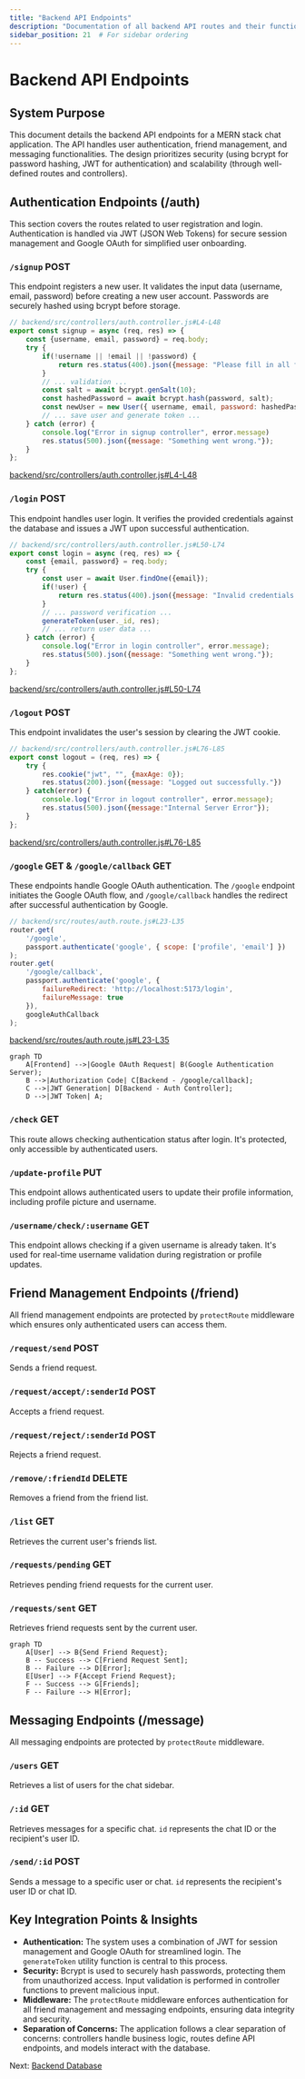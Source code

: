 ```yaml
---
title: "Backend API Endpoints"
description: "Documentation of all backend API routes and their functionalities."
sidebar_position: 21  # For sidebar ordering
---
```


# Backend API Endpoints

<TOC />

## System Purpose

This document details the backend API endpoints for a MERN stack chat application.  The API handles user authentication, friend management, and messaging functionalities.  The design prioritizes security (using bcrypt for password hashing, JWT for authentication) and scalability (through well-defined routes and controllers).


## Authentication Endpoints (/auth)

This section covers the routes related to user registration and login.  Authentication is handled via JWT (JSON Web Tokens) for secure session management and Google OAuth for simplified user onboarding.

### `/signup` POST

This endpoint registers a new user.  It validates the input data (username, email, password) before creating a new user account. Passwords are securely hashed using bcrypt before storage.

```javascript
// backend/src/controllers/auth.controller.js#L4-L48
export const signup = async (req, res) => {
    const {username, email, password} = req.body;
    try {
        if(!username || !email || !password) {
            return res.status(400).json({message: "Please fill in all fields."});
        }
        // ... validation ...
        const salt = await bcrypt.genSalt(10);
        const hashedPassword = await bcrypt.hash(password, salt);
        const newUser = new User({ username, email, password: hashedPassword, authProvider: 'email' });
        // ... save user and generate token ...
    } catch (error) {
        console.log("Error in signup controller", error.message)
        res.status(500).json({message: "Something went wrong."});
    }
};
```

[backend/src/controllers/auth.controller.js#L4-L48](https://github.com/shinymack/Chat-App-MERN/blob/main/backend/src/controllers/auth.controller.js#L4-L48)

### `/login` POST

This endpoint handles user login. It verifies the provided credentials against the database and issues a JWT upon successful authentication.

```javascript
// backend/src/controllers/auth.controller.js#L50-L74
export const login = async (req, res) => {
    const {email, password} = req.body;
    try {
        const user = await User.findOne({email});
        if(!user) {
            return res.status(400).json({message: "Invalid credentials."});
        }
        // ... password verification ...
        generateToken(user._id, res);
        // ... return user data ...
    } catch (error) {
        console.log("Error in login controller", error.message);
        res.status(500).json({message: "Something went wrong."});
    }
};
```

[backend/src/controllers/auth.controller.js#L50-L74](https://github.com/shinymack/Chat-App-MERN/blob/main/backend/src/controllers/auth.controller.js#L50-L74)

### `/logout` POST

This endpoint invalidates the user's session by clearing the JWT cookie.

```javascript
// backend/src/controllers/auth.controller.js#L76-L85
export const logout = (req, res) => {
    try {
        res.cookie("jwt", "", {maxAge: 0});
        res.status(200).json({message: "Logged out successfully."})
    } catch(error) {
        console.log("Error in logout controller", error.message);
        res.status(500).json({message:"Internal Server Error"}); 
    }
};
```

[backend/src/controllers/auth.controller.js#L76-L85](https://github.com/shinymack/Chat-App-MERN/blob/main/backend/src/controllers/auth.controller.js#L76-L85)

### `/google` GET & `/google/callback` GET

These endpoints handle Google OAuth authentication. The `/google` endpoint initiates the Google OAuth flow, and `/google/callback` handles the redirect after successful authentication by Google.

```javascript
// backend/src/routes/auth.route.js#L23-L35
router.get(
    '/google',
    passport.authenticate('google', { scope: ['profile', 'email'] })
);
router.get(
    '/google/callback',
    passport.authenticate('google', {
        failureRedirect: 'http://localhost:5173/login', 
        failureMessage: true 
    }),
    googleAuthCallback 
);
```

[backend/src/routes/auth.route.js#L23-L35](https://github.com/shinymack/Chat-App-MERN/blob/main/backend/src/routes/auth.route.js#L23-L35)






```mermaid
graph TD
    A[Frontend] -->|Google OAuth Request| B(Google Authentication Server);
    B -->|Authorization Code| C[Backend - /google/callback];
    C -->|JWT Generation| D[Backend - Auth Controller];
    D -->|JWT Token| A;
```




### `/check` GET

This route allows checking authentication status after login.  It's protected, only accessible by authenticated users.


### `/update-profile` PUT

This endpoint allows authenticated users to update their profile information, including profile picture and username.


### `/username/check/:username` GET

This endpoint allows checking if a given username is already taken.  It's used for real-time username validation during registration or profile updates.


## Friend Management Endpoints (/friend)

All friend management endpoints are protected by `protectRoute` middleware which ensures only authenticated users can access them.

### `/request/send` POST

Sends a friend request.

### `/request/accept/:senderId` POST

Accepts a friend request.

### `/request/reject/:senderId` POST

Rejects a friend request.

### `/remove/:friendId` DELETE

Removes a friend from the friend list.

### `/list` GET

Retrieves the current user's friends list.

### `/requests/pending` GET

Retrieves pending friend requests for the current user.

### `/requests/sent` GET

Retrieves friend requests sent by the current user.





```mermaid
graph TD
    A[User] --> B{Send Friend Request};
    B -- Success --> C[Friend Request Sent];
    B -- Failure --> D[Error];
    E[User] --> F{Accept Friend Request};
    F -- Success --> G[Friends];
    F -- Failure --> H[Error];
```




## Messaging Endpoints (/message)

All messaging endpoints are protected by `protectRoute` middleware.

### `/users` GET

Retrieves a list of users for the chat sidebar.

### `/:id` GET

Retrieves messages for a specific chat. `id` represents the chat ID or the recipient's user ID.

### `/send/:id` POST

Sends a message to a specific user or chat. `id`  represents the recipient's user ID or chat ID.


## Key Integration Points & Insights

* **Authentication:** The system uses a combination of JWT for session management and Google OAuth for streamlined login.  The `generateToken` utility function is central to this process.
* **Security:** Bcrypt is used to securely hash passwords, protecting them from unauthorized access. Input validation is performed in controller functions to prevent malicious input.
* **Middleware:** The `protectRoute` middleware enforces authentication for all friend management and messaging endpoints, ensuring data integrity and security.
* **Separation of Concerns:** The application follows a clear separation of concerns: controllers handle business logic, routes define API endpoints, and models interact with the database.


Next: [Backend Database](./2.2_backend_database.mdx)